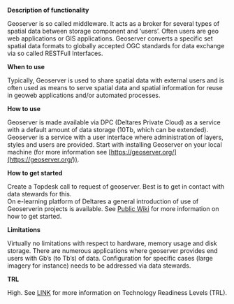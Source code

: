 **Description of functionality**

Geoserver is so called middleware. It acts as a broker for several types of spatial data between storage component and ‘users’. Often users are geo web applications or GIS applications. Geoserver converts a specific set spatial data formats to globally accepted OGC standards for data exchange via so called RESTFull Interfaces.

**When to use**

Typically, Geoserver is used to share spatial data with external users and is often used as means to serve spatial data and spatial information for reuse in geoweb applications and/or automated processes.

**How to use**

Geoserver is made available via DPC (Deltares Private Cloud) as a service with a default amount of data storage (10Tb, which can be extended). Geoserver is a service with a user interface where administration of layers, styles and users are provided. Start with installing Geoserver on your local machine (for more information see [https://geoserver.org/](https://geoserver.org/)).

**How to get started**

Create a Topdesk call to request of geoserver. Best is to get in contact with data stewards for this.  
On e-learning platform of Deltares a general introduction of use of Geoserverin projects is available.
See [Public Wiki](https://publicwiki.deltares.nl/display/FAIR/Getting+started+with+Geoserver) for more information on how to get started.

**Limitations**

Virtually no limitations with respect to hardware, memory usage and disk storage. There are numerous applications where geoserver provides end users with Gb’s (to Tb’s) of data. Configuration for specific cases (large imagery for instance) needs to be addressed via data stewards.

**TRL**

High. See [LINK](/storage-finder/trl)  for more information on Technology Readiness Levels (TRL).
